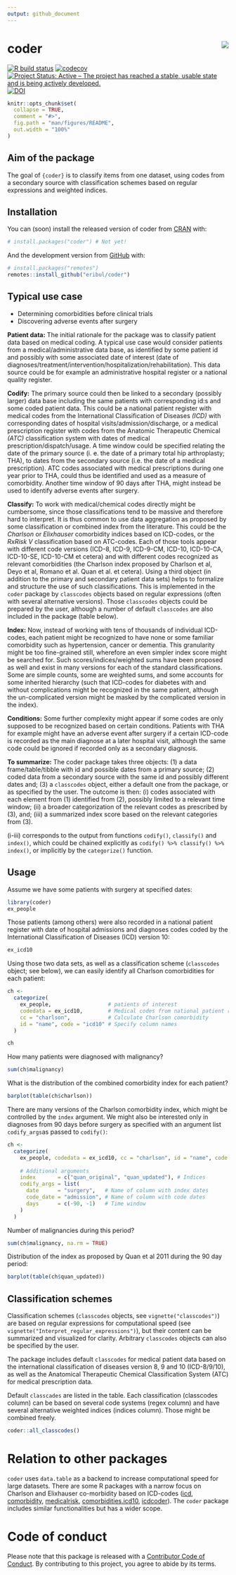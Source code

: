 ```yaml
---
output: github_document
---
```


# coder <img src="man/figures/logo.png" align="right"/>

[![R build status](https://github.com/ropensci/coder/workflows/R-CMD-check/badge.svg)](https://github.com/ropensci/coder/actions) [![codecov](https://codecov.io/gh/ropensci/coder/branch/master/graph/badge.svg)](https://codecov.io/gh/ropensci/coder) [![Project Status: Active – The project has reached a stable, usable state and is being actively developed.](https://www.repostatus.org/badges/latest/active.svg)](https://www.repostatus.org/#active) [![DOI](https://zenodo.org/badge/65975808.svg)](https://zenodo.org/badge/latestdoi/65975808)

<!-- README.md is generated from README.Rmd. Please edit that file -->

```r
knitr::opts_chunk$set(
  collapse = TRUE,
  comment = "#>",
  fig.path = "man/figures/README",
  out.width = "100%"
) 
```

## Aim of the package

The goal of `{coder}` is to classify items from one dataset, using codes from a secondary source with classification schemes based on regular expressions and weighted indices.

## Installation

You can (soon) install the released version of coder from [CRAN](https://CRAN.R-project.org) with:

``` r
# install.packages("coder") # Not yet!
```

And the development version from [GitHub](https://github.com/) with:

``` r
# install.packages("remotes")
remotes::install_github("eribul/coder")
```

## Typical use case

-   Determining comorbidities before clinical trials
-   Discovering adverse events after surgery

**Patient data:** The initial rationale for the package was to classify patient data based on medical coding. A typical use case would consider patients from a medical/administrative data base, as identified by some patient id and possibly with some associated date of interest (date of diagnoses/treatment/intervention/hospitalization/rehabilitation). This data source could be for example an administrative hospital register or a national quality register.

**Codify:** The primary source could then be linked to a secondary (possibly larger) data base including the same patients with corresponding id:s and some coded patient data. This could be a national patient register with medical codes from the International Classification of Diseases *(ICD)* with corresponding dates of hospital visits/admission/discharge, or a medical prescription register with codes from the Anatomic Therapeutic Chemical *(ATC)* classification system with dates of medical prescription/dispatch/usage. A time window could be specified relating the date of the primary source (i. e. the date of a primary total hip arthroplasty; THA), to dates from the secondary source (i.e. the date of a medical prescription). ATC codes associated with medical prescriptions during one year prior to THA, could thus be identified and used as a measure of comorbidity. Another time window of 90 days after THA, might instead be used to identify adverse events after surgery.

**Classify:** To work with medical/chemical codes directly might be cumbersome, since those classifications tend to be massive and therefore hard to interpret. It is thus common to use data aggregation as proposed by some classification or combined index from the literature. This could be the *Charlson* or *Elixhauser* comorbidity indices based on ICD-codes, or the *RxRisk V* classification based on ATC-codes. Each of those tools appear with different code versions (ICD-8, ICD-9, ICD-9-CM, ICD-10, ICD-10-CA, ICD-10-SE, ICD-10-CM et cetera) and with different codes recognized as relevant comorbidities (the Charlson index proposed by Charlson et al, Deyo et al, Romano et al. Quan et al. et cetera). Using a third object (in addition to the primary and secondary patient data sets) helps to formalize and structure the use of such classifications. This is implemented in the `coder` package by `classcodes` objects based on regular expressions (often with several alternative versions). Those `classcodes` objects could be prepared by the user, although a number of default `classcodes` are also included in the package (table below).

**Index:** Now, instead of working with tens of thousands of individual ICD-codes, each patient might be recognized to have none or some familiar comorbidity such as hypertension, cancer or dementia. This granularity might be too fine-grained still, wherefore an even simpler index score might be searched for. Such scores/indices/weighted sums have been proposed as well and exist in many versions for each of the standard classifications. Some are simple counts, some are weighted sums, and some accounts for some inherited hierarchy (such that ICD-codes for diabetes with and without complications might be recognized in the same patient, although the un-complicated version might be masked by the complicated version in the index).

**Conditions:** Some further complexity might appear if some codes are only supposed to be recognized based on certain conditions. Patients with THA for example might have an adverse event after surgery if a certain ICD-code is recorded as the main diagnose at a later hospital visit, although the same code could be ignored if recorded only as a secondary diagnosis.

**To summarize:** The coder package takes three objects: (1) a data frame/table/tibble with id and possible dates from a primary source; (2) coded data from a secondary source with the same id and possibly different dates and; (3) a `classcodes` object, either a default one from the package, or as specified by the user. The outcome is then: (i) codes associated with each element from (1) identified from (2), possibly limited to a relevant time window; (ii) a broader categorization of the relevant codes as prescribed by (3), and; (iii) a summarized index score based on the relevant categories from (3).

(i-iii) corresponds to the output from functions `codify()`, `classify()` and `index()`, which could be chained explicitly as `codify() %>% classify() %>% index()`, or implicitly by the `categorize()` function.

## Usage

Assume we have some patients with surgery at specified dates:

```r
library(coder)
ex_people
```

Those patients (among others) were also recorded in a national patient register with date of hospital admissions and diagnoses codes coded by the International Classification of Diseases (ICD) version 10:

```r
ex_icd10
```

Using those two data sets, as well as a classification scheme (`classcodes` object; see below), we can easily identify all Charlson comorbidities for each patient:

```r
ch <- 
  categorize(
    ex_people,                  # patients of interest 
    codedata = ex_icd10,        # Medical codes from national patient register
    cc = "charlson",            # Calculate Charlson comorbidity
    id = "name", code = "icd10" # Specify column names
  )

ch
```

How many patients were diagnosed with malignancy?

```r
sum(ch$malignancy)
```

What is the distribution of the combined comorbidity index for each patient?

```r
barplot(table(ch$charlson))
```

There are many versions of the Charlson comorbidity index, which might be controlled by the `index` argument. We might also be interested only in diagnoses from 90 days before surgery as specified with an argument list `codify_args`as passed to `codify()`:

```r
ch <- 
  categorize(
    ex_people, codedata = ex_icd10, cc = "charlson", id = "name", code = "icd10",
    
    # Additional arguments
    index       = c("quan_original", "quan_updated"), # Indices
    codify_args = list(
      date      = "surgery",   # Name of column with index dates
      code_date = "admission", # Name of column with code dates
      days      = c(-90, -1)   # Time window
    )
  )
```

Number of malignancies during this period?

```r
sum(ch$malignancy, na.rm = TRUE)
```

Distribution of the index as proposed by Quan et al 2011 during the 90 day period:

```r
barplot(table(ch$quan_updated))
```

## Classification schemes

Classification schemes (`classcodes` objects, see `vignette("classcodes")`) are based on regular expressions for computational speed (see `vignette("Interpret_regular_expressions")`), but their content can be summarized and visualized for clarity. Arbitrary `classcodes` objects can also be specified by the user.

The package includes default `classcodes` for medical patient data based on the international classification of diseases version 8, 9 and 10 (ICD-8/9/10), as well as the Anatomical Therapeutic Chemical Classification System (ATC) for medical prescription data.

Default `classcades` are listed in the table. Each classification (classcodes column) can be based on several code systems (regex column) and have several alternative weighted indices (indices column). Those might be combined freely.

```r
coder::all_classcodes()
```

# Relation to other packages

`coder` uses `data.table` as a backend to increase computational speed for large datasets. There are some R packages with a narrow focus on Charlson and Elixhauser co-morbidity based on ICD-codes ([icd](https://CRAN.R-project.org/package=icd), [comorbidity](https://CRAN.R-project.org/package=comorbidity), [medicalrisk](https://CRAN.R-project.org/package=medicalrisk), [comorbidities.icd10](https://github.com/gforge/comorbidities.icd10), [icdcoder](https://github.com/wtcooper/icdcoder)). The `coder` package includes similar functionalities but has a wider scope.

# Code of conduct

Please note that this package is released with a [Contributor Code of Conduct](https://ropensci.org/code-of-conduct/). By contributing to this project, you agree to abide by its terms.
